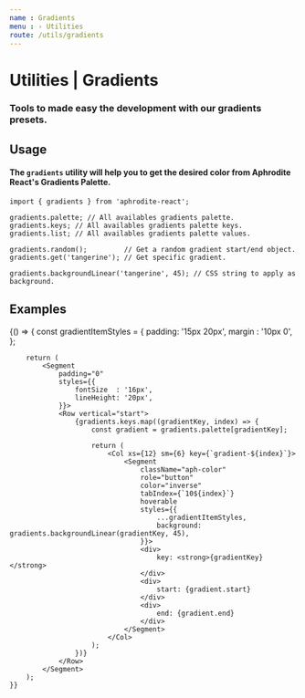 ```yaml
---
name : Gradients
menu : › Utilities
route: /utils/gradients
---
```




# Utilities | Gradients
### Tools to made easy the development with our gradients presets.

## Usage
#### The `gradients` utility will help you to get the desired color from Aphrodite React's Gradients Palette.
```
import { gradients } from 'aphrodite-react';

gradients.palette; // All availables gradients palette.
gradients.keys; // All availables gradients palette keys.
gradients.list; // All availables gradients palette values.

gradients.random();         // Get a random gradient start/end object.
gradients.get('tangerine'); // Get specific gradient.

gradients.backgroundLinear('tangerine', 45); // CSS string to apply as background.
```


## Examples

<Playground>
    {() => {
        const gradientItemStyles = {
            padding: '15px 20px',
            margin : '10px 0',
        };

        return (
            <Segment
                padding="0"
                styles={{
                    fontSize  : '16px',
                    lineHeight: '20px',
                }}>
                <Row vertical="start">
                    {gradients.keys.map((gradientKey, index) => {
                        const gradient = gradients.palette[gradientKey];

                        return (
                            <Col xs={12} sm={6} key={`gradient-${index}`}>
                                <Segment
                                    className="aph-color"
                                    role="button"
                                    color="inverse"
                                    tabIndex={`10${index}`}
                                    hoverable
                                    styles={{
                                        ...gradientItemStyles,
                                        background: gradients.backgroundLinear(gradientKey, 45),
                                    }}>
                                    <div>
                                        key: <strong>{gradientKey}</strong>
                                    </div>
                                    <div>
                                        start: {gradient.start}
                                    </div>
                                    <div>
                                        end: {gradient.end}
                                    </div>
                                </Segment>
                            </Col>
                        );
                    })}
                </Row>
            </Segment>
        );
    }}
</Playground>

